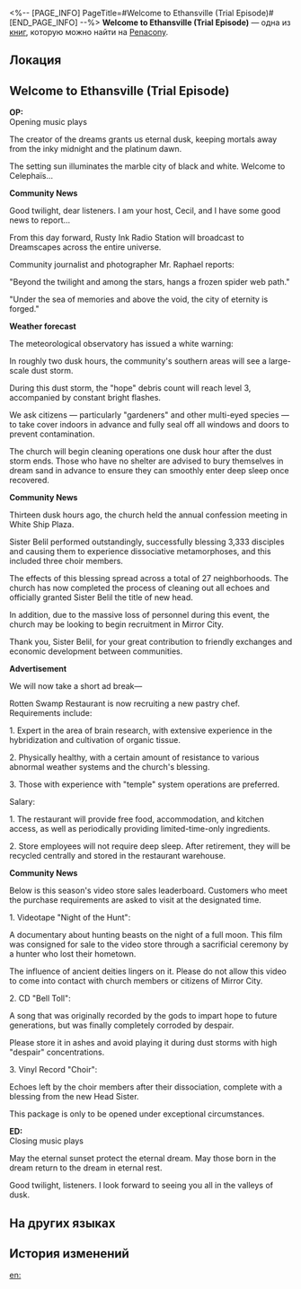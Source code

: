 <%-- [PAGE_INFO]
PageTitle=#Welcome to Ethansville (Trial Episode)#
[END_PAGE_INFO] --%>
{{Дополнить}}
{{Книга Инфобокс
|id           = 400
|partIds      = 190695
|Название     = 
|Изображение  = Предмет Плёнка Пенакония.png
|Мир          = Penacony
|Томов        = 1
|Автор        = <!--нужно добавить-->
|Описание     = A backup file with strange contents. It is said to be a recording of a certain broadcast.
|Том1         = {{tx}}
|Источник1    = {{tx|Отсутствует источник}}
|Персонажи    = 
|Фракции      = 
}}
'''Welcome to Ethansville (Trial Episode)''' — одна из [[Книги|книг]], которую можно найти на [[Penacony]].

==Локация==
{{Отметка карты|<!--название карты-->|<!--id отметки-->}}

==Welcome to Ethansville (Trial Episode)==
'''OP:'''<br />
Opening music plays

The creator of the dreams grants us eternal dusk, keeping mortals away from the inky midnight and the platinum dawn.

The setting sun illuminates the marble city of black and white. Welcome to Celephaïs...

'''Community News'''

Good twilight, dear listeners. I am your host, Cecil, and I have some good news to report...

From this day forward, Rusty Ink Radio Station will broadcast to Dreamscapes across the entire universe.

Community journalist and photographer Mr. Raphael reports:

"Beyond the twilight and among the stars, hangs a frozen spider web path."

"Under the sea of memories and above the void, the city of eternity is forged."

'''Weather forecast'''

The meteorological observatory has issued a white warning:

In roughly two dusk hours, the community's southern areas will see a large-scale dust storm.

During this dust storm, the "hope" debris count will reach level 3, accompanied by constant bright flashes.

We ask citizens &mdash; particularly "gardeners" and other multi-eyed species &mdash; to take cover indoors in advance and fully seal off all windows and doors to prevent contamination.

The church will begin cleaning operations one dusk hour after the dust storm ends. Those who have no shelter are advised to bury themselves in dream sand in advance to ensure they can smoothly enter deep sleep once recovered.

'''Community News'''

Thirteen dusk hours ago, the church held the annual confession meeting in White Ship Plaza.

Sister Belil performed outstandingly, successfully blessing 3,333 disciples and causing them to experience dissociative metamorphoses, and this included three choir members.

The effects of this blessing spread across a total of 27 neighborhoods. The church has now completed the process of cleaning out all echoes and officially granted Sister Belil the title of new head.

In addition, due to the massive loss of personnel during this event, the church may be looking to begin recruitment in Mirror City.

Thank you, Sister Belil, for your great contribution to friendly exchanges and economic development between communities.

'''Advertisement'''

We will now take a short ad break&mdash;

Rotten Swamp Restaurant is now recruiting a new pastry chef. Requirements include:

1. Expert in the area of brain research, with extensive experience in the hybridization and cultivation of organic tissue.

2. Physically healthy, with a certain amount of resistance to various abnormal weather systems and the church's blessing.

3. Those with experience with "temple" system operations are preferred.

Salary:

1. The restaurant will provide free food, accommodation, and kitchen access, as well as periodically providing limited-time-only ingredients.

2. Store employees will not require deep sleep. After retirement, they will be recycled centrally and stored in the restaurant warehouse.

'''Community News'''

Below is this season's video store sales leaderboard. Customers who meet the purchase requirements are asked to visit at the designated time.

1. Videotape "Night of the Hunt":

A documentary about hunting beasts on the night of a full moon. This film was consigned for sale to the video store through a sacrificial ceremony by a hunter who lost their hometown.

The influence of ancient deities lingers on it. Please do not allow this video to come into contact with church members or citizens of Mirror City.

2. CD "Bell Toll":

A song that was originally recorded by the gods to impart hope to future generations, but was finally completely corroded by despair.

Please store it in ashes and avoid playing it during dust storms with high "despair" concentrations.

3. Vinyl Record "Choir":

Echoes left by the choir members after their dissociation, complete with a blessing from the new Head Sister.

This package is only to be opened under exceptional circumstances.

'''ED:'''<br />
Closing music plays

May the eternal sunset protect the eternal dream. May those born in the dream return to the dream in eternal rest.

Good twilight, listeners. I look forward to seeing you all in the valleys of dusk.

==На других языках==
{{На других языках
|en   = Welcome to Ethansville (Trial Episode)
|zhs  = 欢迎来到伊森塞维尔（试播集）
|zht  = 歡迎來到伊森塞維爾（試聽集）
|ja   = イーサンズビルへようこそ（パイロット版）
|ko   = 에단스빌에 오신 것을 환영합니다(트라이얼)
|es   = Bienvenidos a Villa Ethan (episodio de prueba)
|fr   = Bienvenue à Ethansville (épisode pilote)
|ru   = Добро пожаловать в Итансвиль (пилотная серия)
|th   = ยินดีต้อนรับสู่ Ethansville (ตอนนำร่อง)
|vi   = Chào Mừng Đến Với Ethansville (Tập Thí Điểm)
|de   = Willkommen in Ethansville (Probefolge)
|id   = Selamat Datang di Ethansville (Episode Uji Coba)
|pt   = Boas-vindas a Ethansville (Episódio Piloto)
}}

==История изменений==
{{История изменений|3.5}}

[[en:]]
